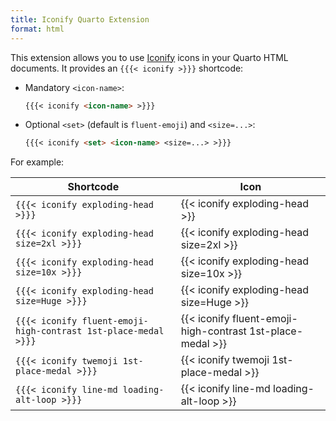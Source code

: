 ```yaml
---
title: Iconify Quarto Extension
format: html
---
```


This extension allows you to use [Iconify](https://icon-sets.iconify.design/) icons in your Quarto HTML documents.
It provides an `{{{< iconify >}}}` shortcode:

- Mandatory `<icon-name>`:
  ``` markdown
  {{{< iconify <icon-name> >}}}
  ```

- Optional `<set>` (default is `fluent-emoji`) and  `<size=...>`:
  ``` markdown
  {{{< iconify <set> <icon-name> <size=...> >}}}
  ```

For example:

| Shortcode                                                       | Icon                                                       |
| --------------------------------------------------------------- | ---------------------------------------------------------- |
| `{{{< iconify exploding-head >}}}`                              | {{< iconify exploding-head >}}                             |
| `{{{< iconify exploding-head size=2xl >}}}`                     | {{< iconify exploding-head size=2xl >}}                    |
| `{{{< iconify exploding-head size=10x >}}}`                     | {{< iconify exploding-head size=10x >}}                    |
| `{{{< iconify exploding-head size=Huge >}}}`                    | {{< iconify exploding-head size=Huge >}}                   |
| `{{{< iconify fluent-emoji-high-contrast 1st-place-medal >}}}`  | {{< iconify fluent-emoji-high-contrast 1st-place-medal >}} |
| `{{{< iconify twemoji 1st-place-medal >}}}`                     | {{< iconify twemoji 1st-place-medal >}}                    |
| `{{{< iconify line-md loading-alt-loop >}}}`                    | {{< iconify line-md loading-alt-loop >}}                   |
